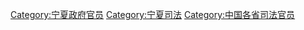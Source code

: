 [[Category:宁夏政府官员|Category:宁夏政府官员]]
[[Category:宁夏司法|Category:宁夏司法]]
[[Category:中国各省司法官员|Category:中国各省司法官员]]